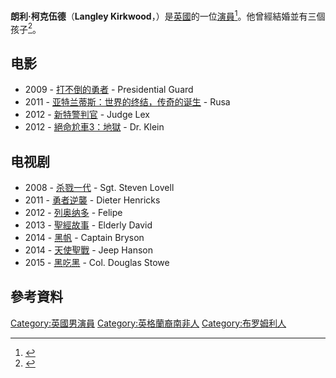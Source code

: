 {{Infobox person
| name         = Langley Kirkwood
| image        =
| caption      =
| birth_name   =
| birth_date   = {{Birth date and age|df=yes|1973|04|14}}
| birth_place  = [[英國|英國]][[英格蘭|英格蘭]]
| residence    = 
| occupation   = 演員
| years_active = 1997–現在
| spouse       = Josie Borain (2002-2012) 離婚<ref>{{cite web|url=http://africageographic.com/blog/josie-borain-in-africa-1/|title=Josie Borain in Africa : Africa Geographic Blog|accessdate=4 July 2014|archive-date=2014-07-14|archive-url=https://web.archive.org/web/20140714151521/http://africageographic.com/blog/josie-borain-in-africa-1/|dead-url=no}}</ref>
| children     = 3
| parents      =
| family       =
}}
'''朗利·柯克伍德'''（'''Langley Kirkwood'''，{{bd|1973年|4月14日}}）是[[英國|英國]]的一位[[演員|演員]]<ref>{{cite web|url=http://www.tvsa.co.za/actorprofile.asp?actorID=5856|title=Langley Kirkwood|publisher=TVSA: The South African TV Authority|access-date=2016-05-07|archive-date=2014-03-06|archive-url=https://web.archive.org/web/20140306120101/http://www.tvsa.co.za/actorprofile.asp?actorID=5856|dead-url=no}}</ref>。他曾經結婚並有三個孩子<ref>{{cite web|url=http://www.thenewage.co.za/9904-12-53-Josie_Borain|title=Josie Borain|publisher=The New Age|deadurl=yes|archiveurl=https://web.archive.org/web/20130703064852/http://www.thenewage.co.za/9904-12-53-Josie_Borain|archivedate=2013-07-03}}</ref>。
==电影==
* 2009 - [[打不倒的勇者_(電影)|打不倒的勇者]] - Presidential Guard
* 2011 - [[亚特兰蒂斯：世界的终结，传奇的诞生|亚特兰蒂斯：世界的终结，传奇的诞生]] - Rusa
* 2012 - [[新特警判官|新特警判官]] - Judge Lex
* 2012 - [[絕命尬車3：地獄|絕命尬車3：地獄]] - Dr. Klein
==电视剧==
* 2008 - [[杀戮一代|杀戮一代]] - Sgt. Steven Lovell
* 2011 - [[勇者逆襲|勇者逆襲]] - Dieter Henricks
* 2012 - [[列奥纳多_(电视剧)|列奥纳多]] - Felipe
* 2013 - [[聖經故事|聖經故事]] - Elderly David
* 2014 - [[黑帆|黑帆]] - Captain Bryson
* 2014 - [[天使聖戰|天使聖戰]] - Jeep Hanson
* 2015 - [[黑吃黑|黑吃黑]] - Col. Douglas Stowe

==參考資料==
{{reflist}}

{{DEFAULTSORT:Kirkwood, Langley}}
[[Category:英國男演員|Category:英國男演員]]
[[Category:英格蘭裔南非人|Category:英格蘭裔南非人]]
[[Category:布罗姆利人|Category:布罗姆利人]]